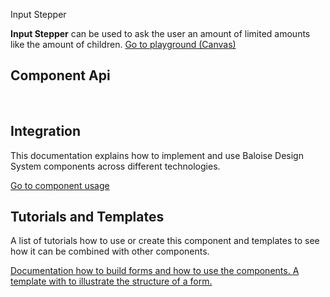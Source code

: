 
<bal-doc-banner id="story--components-form-input-stepper--basic" >Input Stepper</bal-doc-banner>

<bal-doc-lead>
  <b>Input Stepper</b> can be used to ask the user an amount of limited amounts like the amount of children.
</bal-doc-lead>

<Canvas withSource="open">
  <Story id="components-form-input-stepper--basic" />
</Canvas>

<bal-doc-app>
  <bal-button-group class="mb-large" position="center">
    <a class="button is-primary" href="?path=/story/components-form-input-stepper--basic">
      Go to playground (Canvas)
    </a>
    <bal-doc-stackblitz template={Basic.parameters.docs.source.code} modules="input-stepper"></bal-doc-stackblitz>
  </bal-button-group>
</bal-doc-app>

## Component Api

<Description markdown={readme} />

<br />

## Integration

This documentation explains how to implement and use Baloise Design System components across different technologies.

<a class="button is-primary" href="?path=/docs/development-components--page">
  Go to component usage
</a>

## Tutorials and Templates

A list of tutorials how to use or create this component and templates to see how it can
be combined with other components.


<bal-doc-link-list one-column>
  <a href="?path=/story/implementation-form--page">
    <bal-doc-link-list-item image={IconDocument} subject="Form Tutorial">
      Documentation how to build forms and how to use the components.
    </bal-doc-link-list-item>
  </a>
  <a href="?path=/story/design-common-templates--contact-form">
    <bal-doc-link-list-item image={IconAccount} subject="Template Contact Form">
      A template with to illustrate the structure of a form.
    </bal-doc-link-list-item>
  </a>
</bal-doc-link-list>


<Description markdown={testing} />

<bal-doc-github link="/components/form/bal-input-stepper/stories/bal-input-stepper.docs.mdx"></bal-doc-github>

